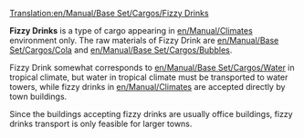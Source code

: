 [[Translation:en/Manual/Base Set/Cargos/Fizzy Drinks]]

{{en/Manual/Base Set/Cargos/Cargo|name=Fizzy Drinks
|image=en/Manual/Base Set/Cargos/FizzyDrinks.png
|produced=[[en/Manual/Base Set/Industries/Fizzy Drink Factory]]
|accepted=[[en/Manual/Towns]]
}}

'''Fizzy Drinks''' is a type of cargo appearing in [[en/Manual/Climates]] environment only.  The raw materials of Fizzy Drink are [[en/Manual/Base Set/Cargos/Cola]] and [[en/Manual/Base Set/Cargos/Bubbles]].

Fizzy Drink somewhat corresponds to [[en/Manual/Base Set/Cargos/Water]] in tropical climate, but water in tropical climate must be transported to water towers, while fizzy drinks in [[en/Manual/Climates]] are accepted directly by town buildings.

Since the buildings accepting fizzy drinks are usually office buildings, fizzy drinks transport is only feasible for larger towns.